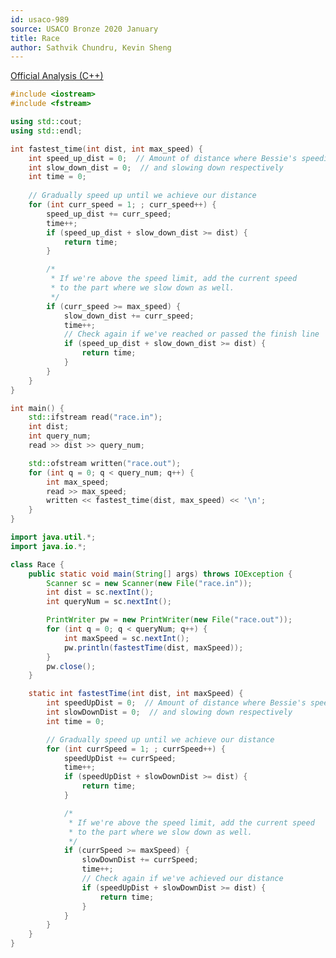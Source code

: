 ```yaml
---
id: usaco-989
source: USACO Bronze 2020 January
title: Race
author: Sathvik Chundru, Kevin Sheng
---
```


[Official Analysis (C++)](http://www.usaco.org/current/data/sol_race_bronze_jan20.html)

<LanguageSection>
<CPPSection>

```cpp
#include <iostream>
#include <fstream>

using std::cout;
using std::endl;

int fastest_time(int dist, int max_speed) {
	int speed_up_dist = 0;  // Amount of distance where Bessie's speeding up
	int slow_down_dist = 0;  // and slowing down respectively
	int time = 0;
	
	// Gradually speed up until we achieve our distance
	for (int curr_speed = 1; ; curr_speed++) {
		speed_up_dist += curr_speed;
		time++;
		if (speed_up_dist + slow_down_dist >= dist) { 
			return time; 
		}

		/*
		 * If we're above the speed limit, add the current speed
		 * to the part where we slow down as well.
		 */
		if (curr_speed >= max_speed) {
			slow_down_dist += curr_speed;
			time++;
			// Check again if we've reached or passed the finish line
			if (speed_up_dist + slow_down_dist >= dist) { 
				return time; 
			}
		}
	}
}

int main() {
	std::ifstream read("race.in");
	int dist;
	int query_num;
	read >> dist >> query_num;

	std::ofstream written("race.out");
	for (int q = 0; q < query_num; q++) {
		int max_speed;
		read >> max_speed;
		written << fastest_time(dist, max_speed) << '\n';
	}
}
```

</CPPSection>
<JavaSection>

```java
import java.util.*;
import java.io.*;

class Race {
	public static void main(String[] args) throws IOException {
		Scanner sc = new Scanner(new File("race.in"));
		int dist = sc.nextInt();
		int queryNum = sc.nextInt();

		PrintWriter pw = new PrintWriter(new File("race.out")); 
		for (int q = 0; q < queryNum; q++) {
			int maxSpeed = sc.nextInt(); 
			pw.println(fastestTime(dist, maxSpeed));
		}
		pw.close();
	}

	static int fastestTime(int dist, int maxSpeed) {
		int speedUpDist = 0;  // Amount of distance where Bessie's speeding up
		int slowDownDist = 0;  // and slowing down respectively
		int time = 0;

		// Gradually speed up until we achieve our distance
		for (int currSpeed = 1; ; currSpeed++) {
			speedUpDist += currSpeed;
			time++;
			if (speedUpDist + slowDownDist >= dist) { 
				return time; 
			}

			/*
			 * If we're above the speed limit, add the current speed
			 * to the part where we slow down as well.
			 */
			if (currSpeed >= maxSpeed) {
				slowDownDist += currSpeed;
				time++;
				// Check again if we've achieved our distance
				if (speedUpDist + slowDownDist >= dist) { 
					return time; 
				}
			}
		}
	}
}
```

</JavaSection>
</LanguageSection>
